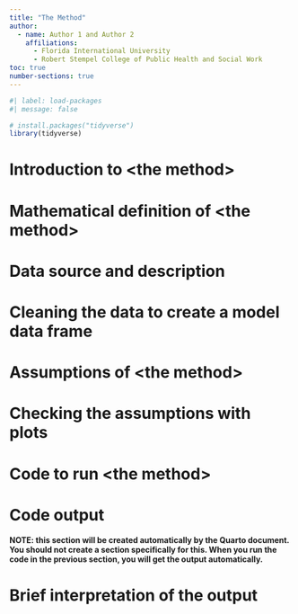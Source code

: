 ```yaml
---
title: "The Method"
author:
  - name: Author 1 and Author 2
    affiliations:
      - Florida International University
      - Robert Stempel College of Public Health and Social Work
toc: true
number-sections: true
---
```


```r
#| label: load-packages
#| message: false

# install.packages("tidyverse")
library(tidyverse)
```



# Introduction to \<the method\>



# Mathematical definition of \<the method\>



# Data source and description



# Cleaning the data to create a model data frame



# Assumptions of \<the method\>



# Checking the assumptions with plots



# Code to run \<the method\>



# Code output
**NOTE: this section will be created automatically by the Quarto document. You should not create a section specifically for this. When you run the code in the previous section, you will get the output automatically.**



# Brief interpretation of the output


